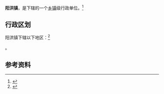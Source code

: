 {{中国乡级行政区|61/04/24/111/000}}

'''阳洪镇'''，是{{PRC admin/fullname|61/04/24/111/000|3}}下辖的一个[[乡镇|乡镇]]级行政单位。<ref>{{PRC admin/ref sgc|{{PRC admin/parent|61/04/24/111/000}}}}</ref>

== 行政区划 ==

阳洪镇下辖以下地区：<ref>{{PRC admin/ref sgc|61/04/24/111/000}}</ref>

{{PRC admin/children|61/04/24/111/000}}。

== 参考资料 ==

{{reflist}}

{{行政区划小作品}}
{{PRC admin/navcat|61/04/24/111/000}}